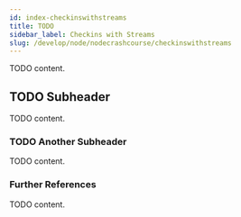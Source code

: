 ```yaml
---
id: index-checkinswithstreams
title: TODO
sidebar_label: Checkins with Streams
slug: /develop/node/nodecrashcourse/checkinswithstreams
---
```



TODO content.

## TODO Subheader

TODO content.

### TODO Another Subheader

TODO content.

### Further References

TODO content.
